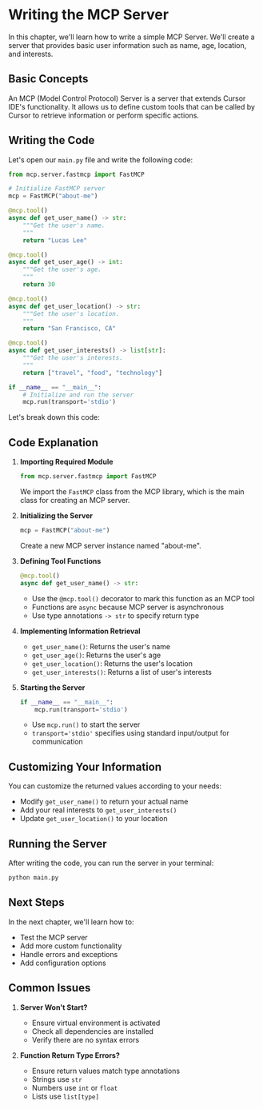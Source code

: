 # Writing the MCP Server

In this chapter, we'll learn how to write a simple MCP Server. We'll create a server that provides basic user information such as name, age, location, and interests.

## Basic Concepts

An MCP (Model Control Protocol) Server is a server that extends Cursor IDE's functionality. It allows us to define custom tools that can be called by Cursor to retrieve information or perform specific actions.

## Writing the Code

Let's open our `main.py` file and write the following code:

```python
from mcp.server.fastmcp import FastMCP

# Initialize FastMCP server
mcp = FastMCP("about-me")

@mcp.tool()
async def get_user_name() -> str:
    """Get the user's name.
    """
    return "Lucas Lee"

@mcp.tool()
async def get_user_age() -> int:
    """Get the user's age.
    """
    return 30

@mcp.tool()
async def get_user_location() -> str:
    """Get the user's location.
    """
    return "San Francisco, CA"

@mcp.tool()
async def get_user_interests() -> list[str]:
    """Get the user's interests.
    """
    return ["travel", "food", "technology"]

if __name__ == "__main__":
    # Initialize and run the server
    mcp.run(transport='stdio')
```

Let's break down this code:

## Code Explanation

1. **Importing Required Module**
   ```python
   from mcp.server.fastmcp import FastMCP
   ```
   We import the `FastMCP` class from the MCP library, which is the main class for creating an MCP server.

2. **Initializing the Server**
   ```python
   mcp = FastMCP("about-me")
   ```
   Create a new MCP server instance named "about-me".

3. **Defining Tool Functions**
   ```python
   @mcp.tool()
   async def get_user_name() -> str:
   ```
   - Use the `@mcp.tool()` decorator to mark this function as an MCP tool
   - Functions are `async` because MCP server is asynchronous
   - Use type annotations `-> str` to specify return type

4. **Implementing Information Retrieval**
   - `get_user_name()`: Returns the user's name
   - `get_user_age()`: Returns the user's age
   - `get_user_location()`: Returns the user's location
   - `get_user_interests()`: Returns a list of user's interests

5. **Starting the Server**
   ```python
   if __name__ == "__main__":
       mcp.run(transport='stdio')
   ```
   - Use `mcp.run()` to start the server
   - `transport='stdio'` specifies using standard input/output for communication

## Customizing Your Information

You can customize the returned values according to your needs:
- Modify `get_user_name()` to return your actual name
- Add your real interests to `get_user_interests()`
- Update `get_user_location()` to your location

## Running the Server

After writing the code, you can run the server in your terminal:

```bash
python main.py
```

## Next Steps

In the next chapter, we'll learn how to:
- Test the MCP server
- Add more custom functionality
- Handle errors and exceptions
- Add configuration options

## Common Issues

1. **Server Won't Start?**
   - Ensure virtual environment is activated
   - Check all dependencies are installed
   - Verify there are no syntax errors

2. **Function Return Type Errors?**
   - Ensure return values match type annotations
   - Strings use `str`
   - Numbers use `int` or `float`
   - Lists use `list[type]` 